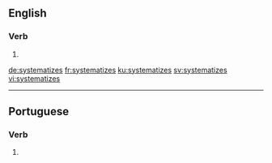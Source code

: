 
==English==

===Verb===
{{head|en}}

# {{en-third-person singular of|systematize}}

[[de:systematizes]]
[[fr:systematizes]]
[[ku:systematizes]]
[[sv:systematizes]]
[[vi:systematizes]]

----
==Portuguese==

===Verb===
{{pt-verb-form}}
# {{pt-verb-form-of|systematizar}}
{{rfc-auto}}